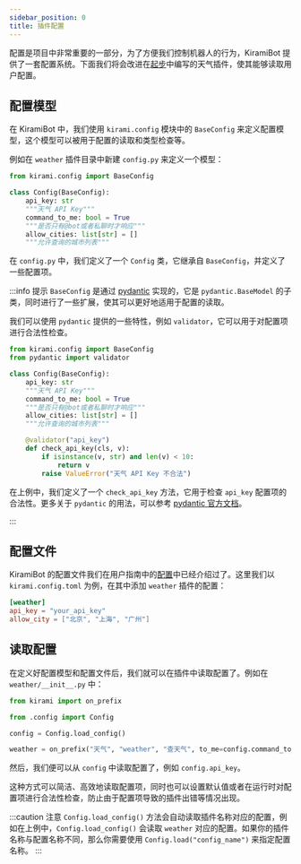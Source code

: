 ```yaml
---
sidebar_position: 0
title: 插件配置
---
```


配置是项目中非常重要的一部分，为了方便我们控制机器人的行为，KiramiBot 提供了一套配置系统。下面我们将会改进在[起步](../basic/plugin)中编写的天气插件，使其能够读取用户配置。

## 配置模型

在 KiramiBot 中，我们使用 `kirami.config` 模块中的 `BaseConfig` 来定义配置模型，这个模型可以被用于配置的读取和类型检查等。

例如在 `weather` 插件目录中新建 `config.py` 来定义一个模型：

```python title=weather/config.py
from kirami.config import BaseConfig

class Config(BaseConfig):
    api_key: str
    """天气 API Key"""
    command_to_me: bool = True
    """是否只有@bot或者私聊时才响应"""
    allow_cities: list[str] = []
    """允许查询的城市列表"""
```

在 `config.py` 中，我们定义了一个 `Config` 类，它继承自 `BaseConfig`，并定义了一些配置项。

:::info 提示
`BaseConfig` 是通过 [pydantic](https://docs.pydantic.dev/1.10/) 实现的，它是 `pydantic.BaseModel` 的子类，同时进行了一些扩展，使其可以更好地适用于配置的读取。

我们可以使用 `pydantic` 提供的一些特性，例如 `validator`，它可以用于对配置项进行合法性检查。

```python title=weather/config.py
from kirami.config import BaseConfig
from pydantic import validator

class Config(BaseConfig):
    api_key: str
    """天气 API Key"""
    command_to_me: bool = True
    """是否只有@bot或者私聊时才响应"""
    allow_cities: list[str] = []
    """允许查询的城市列表"""

    @validator("api_key")
    def check_api_key(cls, v):
        if isinstance(v, str) and len(v) < 10:
            return v
        raise ValueError("天气 API Key 不合法")
```

在上例中，我们定义了一个 `check_api_key` 方法，它用于检查 `api_key` 配置项的合法性。更多关于 `pydantic` 的用法，可以参考 [pydantic 官方文档](https://docs.pydantic.dev/1.10/)。

:::

## 配置文件

KiramiBot 的配置文件我们在用户指南中的[配置](../../guide/tutorial/config)中已经介绍过了。这里我们以 `kirami.config.toml` 为例，在其中添加 `weather` 插件的配置：

```toml title=kirami.config.toml
[weather]
api_key = "your_api_key"
allow_city = ["北京", "上海", "广州"]
```

## 读取配置

在定义好配置模型和配置文件后，我们就可以在插件中读取配置了。例如在 `weather/__init__.py` 中：

```python {5,7} title=weather/__init__.py
from kirami import on_prefix

from .config import Config

config = Config.load_config()

weather = on_prefix("天气", "weather", "查天气", to_me=config.command_to_me)
```

然后，我们便可以从 `config` 中读取配置了，例如 `config.api_key`。

这种方式可以简洁、高效地读取配置项，同时也可以设置默认值或者在运行时对配置项进行合法性检查，防止由于配置项导致的插件出错等情况出现。

:::caution 注意
`Config.load_config()` 方法会自动读取插件名称对应的配置，例如在上例中，`Config.load_config()` 会读取 `weather` 对应的配置。如果你的插件名称与配置名称不同，那么你需要使用 `Config.load("config_name")` 来指定配置名称。
:::
